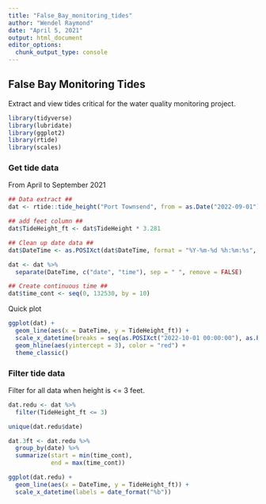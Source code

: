 ```yaml
---
title: "False_Bay_monitoring_tides"
author: "Wendel Raymond"
date: "April 5, 2021"
output: html_document
editor_options: 
  chunk_output_type: console
---
```

## False Bay Monitoring Tides
Extract and view tides critical for the water quality monitoring project. 

```r
library(tidyverse)
library(lubridate)
library(ggplot2)
library(rtide)
library(scales)
```


### Get tide data
From April to September 2021
```r
## Data extract ##
dat <- rtide::tide_height("Port Townsend", from = as.Date("2022-09-01"), to = as.Date("2022-12-01"), minutes = 10L, tz = "PST8PDT")

## add feet column ##
dat$TideHeight_ft <- dat$TideHeight * 3.281

## Clean up date data ##
dat$DateTime <- as.POSIXct(dat$DateTime, format = "%Y-%m-%d %h:%m:%s", tz = "PST8PDT")

dat <- dat %>% 
  separate(DateTime, c("date", "time"), sep = " ", remove = FALSE)

## Create continuous time ##
dat$time_cont <- seq(0, 132530, by = 10)
```

Quick plot
```r
ggplot(dat) +
  geom_line(aes(x = DateTime, y = TideHeight_ft)) +
  scale_x_datetime(breaks = seq(as.POSIXct("2022-10-01 00:00:00"), as.POSIXct("2022-10-21 00:00:00"), "1 day"), limits = c(as.POSIXct("2022-10-01 00:00:00"), as.POSIXct("2022-10-21 00:00:00")), labels = date_format("%d")) +
  geom_hline(aes(yintercept = 3), color = "red") +
  theme_classic()
```

### Filter tide data

Filter for all data when height is <= 3 feet. 
```r
dat.redu <- dat %>%
  filter(TideHeight_ft <= 3)

unique(dat.redu$date)

dat.3ft <- dat.redu %>% 
  group_by(date) %>% 
  summarize(start = min(time_cont),
            end = max(time_cont))

ggplot(dat.redu) +
  geom_line(aes(x = DateTime, y = TideHeight_ft)) +
  scale_x_datetime(labels = date_format("%b"))
```

